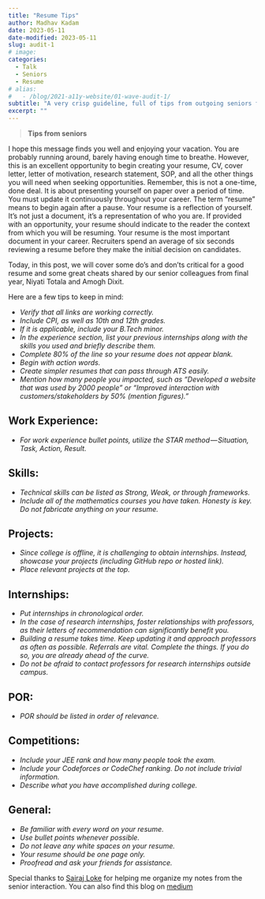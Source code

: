 ```yaml
---
title: "Resume Tips"
author: Madhav Kadam
date: 2023-05-11
date-modified: 2023-05-11
slug: audit-1
# image: 
categories: 
  - Talk
  - Seniors
  - Resume
# alias:
#   - /blog/2021-a11y-website/01-wave-audit-1/
subtitle: "A very crisp guideline, full of tips from outgoing seniors for building impressive resume."
excerpt: ""
---
```


> **Tips from seniors**

I hope this message finds you well and enjoying your vacation. You are probably running around, barely having enough time to breathe. However, this is an excellent opportunity to begin creating your resume, CV, cover letter, letter of motivation, research statement, SOP, and all the other things you will need when seeking opportunities. Remember, this is not a one-time, done deal. It is about presenting yourself on paper over a period of time. You must update it continuously throughout your career. The term “resume” means to begin again after a pause. Your resume is a reflection of yourself. It’s not just a document, it’s a representation of who you are. If provided with an opportunity, your resume should indicate to the reader the context from which you will be resuming. Your resume is the most important document in your career. Recruiters spend an average of six seconds reviewing a resume before they make the initial decision on candidates.

Today, in this post, we will cover some do’s and don’ts critical for a good resume and some great cheats shared by our senior colleagues from final year, Niyati Totala and Amogh Dixit.

Here are a few tips to keep in mind:

- *Verify that all links are working correctly.*
- *Include CPI, as well as 10th and 12th grades.*
- *If it is applicable, include your B.Tech minor.*
- *In the experience section, list your previous internships along with the skills you used and briefly describe them.*
- *Complete 80% of the line so your resume does not appear blank.*
- *Begin with action words.*
- *Create simpler resumes that can pass through ATS easily.*
- *Mention how many people you impacted, such as “Developed a website that was used by 2000 people” or “Improved interaction with customers/stakeholders by 50% (mention figures).”*

## Work Experience:

- *For work experience bullet points, utilize the STAR method — Situation, Task, Action, Result.*

## Skills:

- *Technical skills can be listed as Strong, Weak, or through frameworks.*
- *Include all of the mathematics courses you have taken. Honesty is key. Do not fabricate anything on your resume.*

## Projects:
- *Since college is offline, it is challenging to obtain internships. Instead, showcase your projects (including GitHub repo or hosted link).*
- *Place relevant projects at the top.*

## Internships:
- *Put internships in chronological order.*
- *In the case of research internships, foster relationships with professors, as their letters of recommendation can significantly benefit you.*
- *Building a resume takes time. Keep updating it and approach professors as often as possible. Referrals are vital. Complete the things. If you do so, you are already ahead of the curve.*
- *Do not be afraid to contact professors for research internships outside campus.*

## POR:
- *POR should be listed in order of relevance.*

## Competitions:
- *Include your JEE rank and how many people took the exam.*
- *Include your Codeforces or CodeChef ranking. Do not include trivial information.*
- *Describe what you have accomplished during college.*

## General:
- *Be familiar with every word on your resume.*
- *Use bullet points whenever possible.*
- *Do not leave any white spaces on your resume.*
- *Your resume should be one page only.*
- *Proofread and ask your friends for assistance.*

Special thanks to [Sairaj Loke](https://medium.com/u/64a0c4751026) for helping me organize my notes from the senior interaction. You can also find this blog on [medium](https://madhavkadam.medium.com/is-your-resume-ready-28d7da5d67a4)